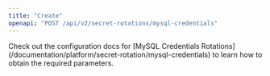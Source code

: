 ```yaml
---
title: "Create"
openapi: "POST /api/v2/secret-rotations/mysql-credentials"
---
```


<Note>
    Check out the configuration docs for [MySQL Credentials Rotations](/documentation/platform/secret-rotation/mysql-credentials) to learn how to obtain the required parameters.
</Note>
